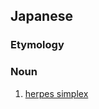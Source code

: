 {{also|單純疱疹|单纯疱疹|單純皰疹}}
==Japanese==
{{DEFAULTSORT:たんじゅんほうしん}}
{{wikipedia|lang=ja}}
{{ja-kanjitab|たん|じゅん|ほう|yomi=o|しん}}

===Etymology===
{{compound|lang=ja|単純|疱疹|tr1=tanjun|t1=[[simple]]|tr2=hōshin|t2=[[herpes]]}}

===Noun===
{{ja-noun|たんじゅん ほうしん}}

# [[herpes simplex]]

{{topics|ja|Diseases}}